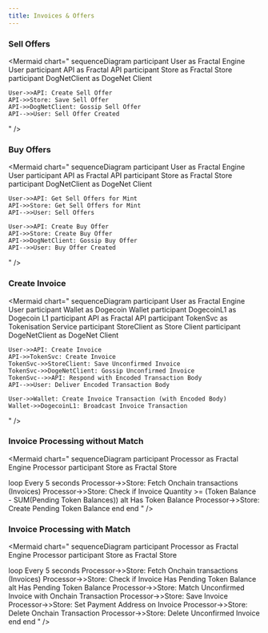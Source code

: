 ```yaml
---
title: Invoices & Offers
---
```


### Sell Offers
<Mermaid
  chart="
sequenceDiagram
    participant User as Fractal Engine User
    participant API as Fractal API
    participant Store as Fractal Store
    participant DogNetClient as DogeNet Client

    User->>API: Create Sell Offer
    API->>Store: Save Sell Offer
    API->>DogNetClient: Gossip Sell Offer
    API-->>User: Sell Offer Created
"
/>

### Buy Offers
<Mermaid
  chart="
sequenceDiagram
    participant User as Fractal Engine User
    participant API as Fractal API
    participant Store as Fractal Store
    participant DogNetClient as DogeNet Client

    User->>API: Get Sell Offers for Mint
    API->>Store: Get Sell Offers for Mint
    API-->>User: Sell Offers

    User->>API: Create Buy Offer
    API->>Store: Create Buy Offer
    API->>DogNetClient: Gossip Buy Offer
    API-->>User: Buy Offer Created
"
/>

### Create Invoice
<Mermaid
  chart="
sequenceDiagram
    participant User as Fractal Engine User
    participant Wallet as Dogecoin Wallet
    participant DogecoinL1 as Dogecoin L1
    participant API as Fractal API
    participant TokenSvc as Tokenisation Service
    participant StoreClient as Store Client
    participant DogeNetClient as DogeNet Client

    User->>API: Create Invoice
    API->>TokenSvc: Create Invoice
    TokenSvc->>StoreClient: Save Unconfirmed Invoice
    TokenSvc->>DogeNetClient: Gossip Unconfirmed Invoice
    TokenSvc-->>API: Respond with Encoded Transaction Body
    API-->>User: Deliver Encoded Transaction Body

    User->>Wallet: Create Invoice Transaction (with Encoded Body)
    Wallet->>DogecoinL1: Broadcast Invoice Transaction
"
/>

### Invoice Processing without Match
<Mermaid
  chart="
sequenceDiagram
    participant Processor as Fractal Engine Processor
    participant Store as Fractal Store

loop Every 5 seconds
    Processor->>Store: Fetch Onchain transactions (Invoices)
    Processor->>Store: Check if Invoice Quantity >= (Token Balance - SUM(Pending Token Balances))
    alt Has Token Balance
        Processor->>Store: Create Pending Token Balance
    end
end
"
/>

### Invoice Processing with Match
<Mermaid
  chart="
sequenceDiagram
    participant Processor as Fractal Engine Processor
    participant Store as Fractal Store

loop Every 5 seconds
    Processor->>Store: Fetch Onchain transactions (Invoices)
    Processor->>Store: Check if Invoice Has Pending Token Balance
    alt Has Pending Token Balance
        Processor->>Store: Match Unconfirmed Invoice with Onchain Transaction
        Processor->>Store: Save Invoice
        Processor->>Store: Set Payment Address on Invoice
        Processor->>Store: Delete Onchain Transaction
        Processor->>Store: Delete Unconfirmed Invoice
    end
end
"
/>